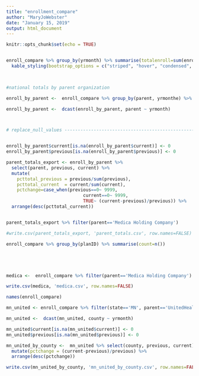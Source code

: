 ```yaml
---
title: "enrollment_compare"
author: "MaryJoWebster"
date: "January 15, 2019"
output: html_document
---
```


```r
knitr::opts_chunk$set(echo = TRUE)


```


```r


```


```r
enroll_compare %>% group_by(yrmonth) %>% summarise(totalenroll=sum(enroll2)) %>%   kable("html") %>%
  kable_styling(bootstrap_options = c("striped", "hover", "condensed", "responsive"), full_width = F, position="left")
  

```

```r






  
```

```r
#national totals by parent organization

enroll_by_parent <-  enroll_compare %>% group_by(parent, yrmonthe) %>% summarise(totalenroll=sum(enroll2))

enroll_by_parent <-  dcast(enroll_by_parent, parent ~ yrmonth)



# replace_null_values -----------------------------------------------------


enroll_by_parent$current[is.na(enroll_by_parent$current)] <- 0
enroll_by_parent$previous[is.na(enroll_by_parent$previous)] <- 0

parent_totals_export <- enroll_by_parent %>%
  select(parent, previous, current) %>%
  mutate(
    pcttotal_previous = previous/sum(previous),
    pcttotal_current  = current/sum(current),
    pctchange=case_when(previous==0~ 9999, 
                             current==0~ 9999,
                             TRUE~ (current-previous)/previous)) %>% 
  arrange(desc(pcttotal_current))


parent_totals_export %>% filter(parent=='Medica Holding Company')

#write.csv(parent_totals_export, 'parent_totals.csv', row.names=FALSE)  

enroll_compare %>% group_by(planID) %>% summarise(count=n())





medica <-  enroll_compare %>% filter(parent=='Medica Holding Company') %>% group_by(parent, plan_type, yrmonth) %>% summarise(totalenroll=sum(enroll2))

write.csv(medica, 'medica.csv', row.names=FALSE)
```

```r
names(enroll_compare)
```

```r
mn_united <- enroll_compare %>% filter(state=='MN', parent=='UnitedHealth Group, Inc.') %>% group_by(county, yrmonth) %>% summarise(totalenroll=sum(enroll2))

mn_united <-  dcast(mn_united, county ~ yrmonth)

mn_united$current[is.na(mn_united$current)] <- 0
mn_united$previous[is.na(mn_united$previous)] <- 0

mn_united_by_county <-  mn_united %>% select(county, previous, current) %>% 
  mutate(pctchange = (current-previous)/previous) %>% 
  arrange(desc(pctchange))

write.csv(mn_united_by_county, 'mn_united_by_county.csv', row.names=FALSE)
```


```r

```


